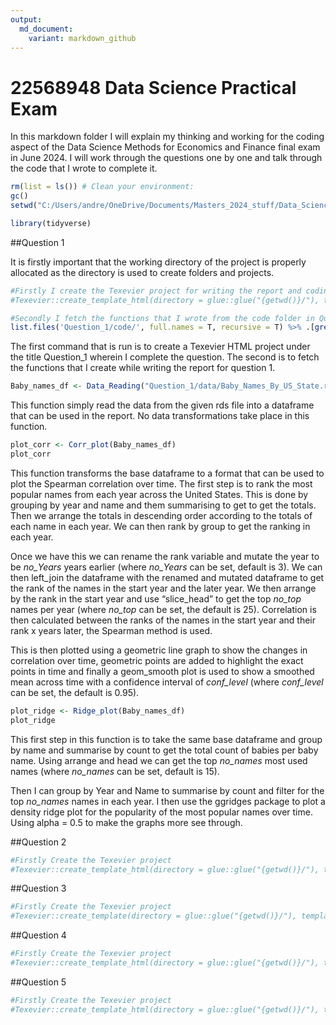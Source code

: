 ```yaml
---
output:
  md_document:
    variant: markdown_github
---
```


# 22568948 Data Science Practical Exam

In this markdown folder I will explain my thinking and working for the coding aspect of the Data Science Methods for Economics and Finance final exam in June 2024. I will work through the questions one by one and talk through the code that I wrote to complete it.


```r

rm(list = ls()) # Clean your environment:
gc()
setwd("C:/Users/andre/OneDrive/Documents/Masters_2024_stuff/Data_Science/Data_Science_Exam/22568948")

library(tidyverse)
```

##Question 1

It is firstly important that the working directory of the project is properly allocated as the directory is used to create folders and projects.  

```r
#Firstly I create the Texevier project for writing the report and coding in Question 1
#Texevier::create_template_html(directory = glue::glue("{getwd()}/"), template_name = "Question_1")

#Secondly I fetch the functions that I wrote from the code folder in Question 1
list.files('Question_1/code/', full.names = T, recursive = T) %>% .[grepl('.R', .)] %>% as.list() %>% walk(~source(.))

```

The first command that is run is to create a Texevier HTML project under the title Question_1 wherein I complete the question. The second is to fetch the functions that I create while writing the report for question 1.

```r
Baby_names_df <- Data_Reading("Question_1/data/Baby_Names_By_US_State.rds")
```

This function simply read the data from the given rds file into a dataframe that can be used in the report. No data transformations take place in this function.

```r
plot_corr <- Corr_plot(Baby_names_df)
plot_corr
```

This function transforms the base dataframe to a format that can be used to plot the Spearman correlation over time. The first step is to rank the most popular names from each year across the United States. This is done by grouping by year and name and them summarising to get to get the totals. Then we arrange the totals in descending order according to the totals of each name in each year. We can then rank by group to get the ranking in each year.

Once we have this we can rename the rank variable and mutate the year to be _no_Years_ years earlier (where _no_Years_ can be set, default is 3). We can then left_join the dataframe with the renamed and mutated dataframe to get the rank of the names in the start year and the later year. We then arrange by the rank in the start year and use "slice_head" to get the top _no_top_ names per year (where _no_top_ can be set, the default is 25). Correlation is then calculated between the ranks of the names in the start year and their rank x years later, the Spearman method is used.

This is then plotted using a geometric line graph to show the changes in correlation over time, geometric points are added to highlight the exact points in time and finally a geom_smooth plot is used to show a smoothed mean across time with a confidence interval of _conf_level_ (where _conf_level_ can be set, the default is 0.95).

```r
plot_ridge <- Ridge_plot(Baby_names_df)
plot_ridge
```

This first step in this function is to take the same base dataframe and group by name and summarise by count to get the total count of babies per baby name. Using arrange and head we can get the top _no_names_ most used names (where _no_names_ can be set, default is 15). 

Then I can group by Year and Name to summarise by count and filter for the top _no_names_ names in each year. I then use the ggridges package to plot a density ridge plot for the popularity of the most popular names over time. Using alpha = 0.5 to make the graphs more see through. 

##Question 2

```r
#Firstly Create the Texevier project
#Texevier::create_template_html(directory = glue::glue("{getwd()}/"), template_name = "Question_2")


```

##Question 3

```r
#Firstly Create the Texevier project
#Texevier::create_template(directory = glue::glue("{getwd()}/"), template_name = "Question_3_1")


```

##Question 4

```r
#Firstly Create the Texevier project
#Texevier::create_template_html(directory = glue::glue("{getwd()}/"), template_name = "Question_4")


```

##Question 5

```r
#Firstly Create the Texevier project
#Texevier::create_template_html(directory = glue::glue("{getwd()}/"), template_name = "Question_5")

```


